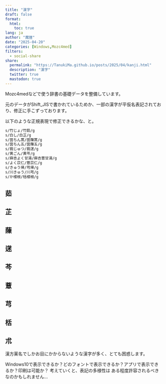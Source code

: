 ```yaml
---
title: "漢字"
draft: false
format:
  html:
    toc: true
lang: ja
author: "魔狸"
date: "2025-04-20"
categories: [Windows,Mozc4med]
filters:
  - social-share
share:
  permalink: "https://TanukiMa.github.io/posts/2025/04/kanji.html"
  description: "漢字"
  twitter: true
  mastodon: true
---
```

Mozc4medなどで使う辞書の基礎データを整備しています。

元のデータがShift_JISで書かれているためか、一部の漢字が平仮名表記されており、修正に手こずっております。

以下のような正規表現で修正できるかな、と。

```.bash
s/竹じょ/竹筎/g
s/白し/白芷/g
s/茵ちん蒿/茵蔯蒿/g
s/茵ちん五/茵蔯五/g
s/莪じゅつ/莪蒁/g
s/黄ごん/黄芩/g
s/麻杏よく甘湯/麻杏薏甘湯/g
s/よく苡仁/薏苡仁/g
s/きゅう帰/芎帰/g
s/川きゅう/川芎/g
s/か楼根/栝楼根/g
```

## 茹

## 芷

## 蔯

## 蒁

## 芩

## 薏

## 芎

## 栝

## 朮



漢方薬名でしかお目にかからないような漢字が多く、とても困惑します。

Windows10で表示できるか？どのフォントで表示できるか？アプリで表示できるか？印刷は可能か？
考えていくと、表記の多様性は ある程度許容されるべきなのかもしれません...

